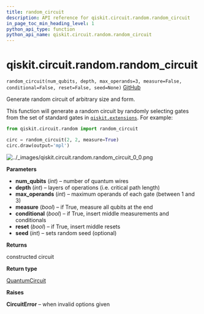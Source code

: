 ```yaml
---
title: random_circuit
description: API reference for qiskit.circuit.random.random_circuit
in_page_toc_min_heading_level: 1
python_api_type: function
python_api_name: qiskit.circuit.random.random_circuit
---
```


# qiskit.circuit.random.random\_circuit

<span id="qiskit.circuit.random.random_circuit" />

`random_circuit(num_qubits, depth, max_operands=3, measure=False, conditional=False, reset=False, seed=None)` [GitHub](https://github.com/qiskit/qiskit/tree/stable/0.20/qiskit/circuit/random/utils.py "view source code")

Generate random circuit of arbitrary size and form.

This function will generate a random circuit by randomly selecting gates from the set of standard gates in [`qiskit.extensions`](extensions#module-qiskit.extensions "qiskit.extensions"). For example:

```python
from qiskit.circuit.random import random_circuit

circ = random_circuit(2, 2, measure=True)
circ.draw(output='mpl')
```

![../\_images/qiskit.circuit.random.random\_circuit\_0\_0.png](/images/api/qiskit/0.36/qiskit.circuit.random.random_circuit_0_0.png)

**Parameters**

*   **num\_qubits** (*int*) – number of quantum wires
*   **depth** (*int*) – layers of operations (i.e. critical path length)
*   **max\_operands** (*int*) – maximum operands of each gate (between 1 and 3)
*   **measure** (*bool*) – if True, measure all qubits at the end
*   **conditional** (*bool*) – if True, insert middle measurements and conditionals
*   **reset** (*bool*) – if True, insert middle resets
*   **seed** (*int*) – sets random seed (optional)

**Returns**

constructed circuit

**Return type**

[QuantumCircuit](qiskit.circuit.QuantumCircuit "qiskit.circuit.QuantumCircuit")

**Raises**

**CircuitError** – when invalid options given

